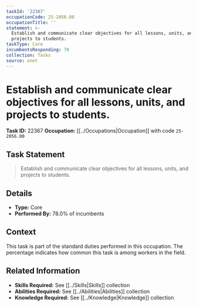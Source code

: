 ```yaml
---
taskId: '22367'
occupationCode: 25-2056.00
occupationTitle: ''
statement: >-
  Establish and communicate clear objectives for all lessons, units, and
  projects to students.
taskType: Core
incumbentsResponding: 78
collection: Tasks
source: onet
---
```

# Establish and communicate clear objectives for all lessons, units, and projects to students.

**Task ID:** 22367
**Occupation:** [[../Occupations|Occupation]] with code `25-2056.00`

## Task Statement

> Establish and communicate clear objectives for all lessons, units, and projects to students.

## Details

- **Type:** Core
- **Performed By:** 78.0% of incumbents

## Context

This task is part of the standard duties performed in this occupation. The percentage indicates how common this task is among workers in the field.

## Related Information

- **Skills Required:** See [[../Skills|Skills]] collection
- **Abilities Required:** See [[../Abilities|Abilities]] collection
- **Knowledge Required:** See [[../Knowledge|Knowledge]] collection
